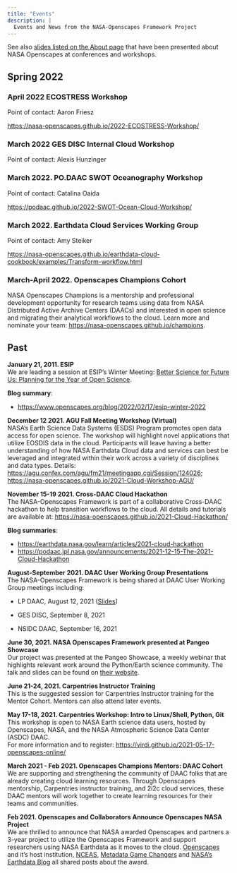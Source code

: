 ```yaml
---
title: "Events"
description: |
  Events and News from the NASA-Openscapes Framework Project 
---
```


See also [slides listed on the About page](https://nasa-openscapes.github.io/about.html#slides) that have been presented about NASA Openscapes at conferences and workshops.

## Spring 2022  


### April 2022 ECOSTRESS Workshop

Point of contact: Aaron Friesz

<https://nasa-openscapes.github.io/2022-ECOSTRESS-Workshop/>

### March 2022 GES DISC Internal Cloud Workshop

Point of contact: Alexis Hunzinger

### March 2022. PO.DAAC SWOT Oceanography Workshop

Point of contact: Catalina Oaida

<https://podaac.github.io/2022-SWOT-Ocean-Cloud-Workshop/>

### March 2022. Earthdata Cloud Services Working Group

Point of contact: Amy Steiker

<https://nasa-openscapes.github.io/earthdata-cloud-cookbook/examples/Transform-workflow.html>


### March-April 2022. Openscapes Champions Cohort

NASA Openscapes Champions is a mentorship and professional development opportunity for research teams using data from NASA Distributed Active Archive Centers (DAACs) and interested in open science and migrating their analytical workflows to the cloud. Learn more and nominate your team: <https://nasa-openscapes.github.io/champions>.

## Past

**January 21, 2011. ESIP**  
We are leading a session at ESIP's Winter Meeting: 
[Better Science for Future Us: Planning for the Year of Open Science](https://2022esipjanuarymeeting.sched.com/event/qkp5/better-science-for-future-us-planning-for-the-year-of-open-science). 

**Blog summary**:

- <https://www.openscapes.org/blog/2022/02/17/esip-winter-2022>

**December 12 2021. AGU Fall Meeting Workshop (Virtual)** \
NASA's Earth Science Data Systems (ESDS) Program promotes open data access for open science. The workshop will highlight novel applications that utilize EOSDIS data in the cloud. Participants will leave having a better understanding of how NASA Earthdata Cloud data and services can best be leveraged and integrated within their work across a variety of disciplines and data types. Details: <https://agu.confex.com/agu/fm21/meetingapp.cgi/Session/124026>; <https://nasa-openscapes.github.io/2021-Cloud-Workshop-AGU/> <br>

**November 15-19 2021. Cross-DAAC Cloud Hackathon** \
The NASA-Openscapes Framework is part of a collaborative Cross-DAAC hackathon to help transition workflows to the cloud. All details and tutorials are available at: <https://nasa-openscapes.github.io/2021-Cloud-Hackathon/><br>

**Blog summaries**:

- <https://earthdata.nasa.gov/learn/articles/2021-cloud-hackathon>
- <https://podaac.jpl.nasa.gov/announcements/2021-12-15-The-2021-Cloud-Hackathon>

**August-September 2021. DAAC User Working Group Presentations**\
The NASA-Openscapes Framework is being shared at DAAC User Working Group meetings including:

-   LP DAAC, August 12, 2021 ([Slides](https://docs.google.com/presentation/d/1SVwkEDe2gUzJJZ5NGsGTsGPde-NJm9HLtKieSeuthfI/edit))

-   GES DISC, September 8, 2021

-   NSIDC DAAC, September 16, 2021<br>

**June 30, 2021. NASA Openscapes Framework presented at Pangeo Showcase**\
Our project was presented at the Pangeo Showcase, a weekly webinar that highlights relevant work around the Python/Earth science community. The talk and slides can be found on [their website](https://discourse.pangeo.io/t/june-30-2021-the-nasa-openscapes-framework/1631). <br>

**June 21-24, 2021. Carpentries Instructor Training**\
This is the suggested session for Carpentries Instructor training for the Mentor Cohort. Mentors can also attend later events. <br>

**May 17-18, 2021. Carpentries Workshop: Intro to Linux/Shell, Python, Git**\
This workshop is open to NASA Earth science data users, hosted by Openscapes, NASA, and the NASA Atmospheric Science Data Center (ASDC) DAAC.\
For more information and to register: <https://virdi.github.io/2021-05-17-openscapes-online/> <br>

**March 2021 - Feb 2021. Openscapes Champions Mentors: DAAC Cohort**\
We are supporting and strengthening the community of DAAC folks that are already creating cloud learning resources. Through Openscapes mentorship, Carpentries instructor training, and 2i2c cloud services, these DAAC mentors will work together to create learning resources for their teams and communities. <br>

**Feb 2021. Openscapes and Collaborators Announce Openscapes NASA Project** \
We are thrilled to announce that NASA awarded Openscapes and partners a 3-year project to utilize the Openscapes Framework and support researchers using NASA Earthdata as it moves to the cloud. [Openscapes](https://www.openscapes.org/blog/2021/03/10/nasa-announcement/) and it's host institution, [NCEAS](https://www.nceas.ucsb.edu/news/nasa-openscapes), [Metadata Game Changers](https://metadatagamechangers.com/blog/2021/3/10/metadata-game-changers-partners-with-openscapes-in-new-nasa-funded-project) and [NASA's Earthdata Blog](https://earthdata.nasa.gov/learn/articles/openscapes) all shared posts about the award.
